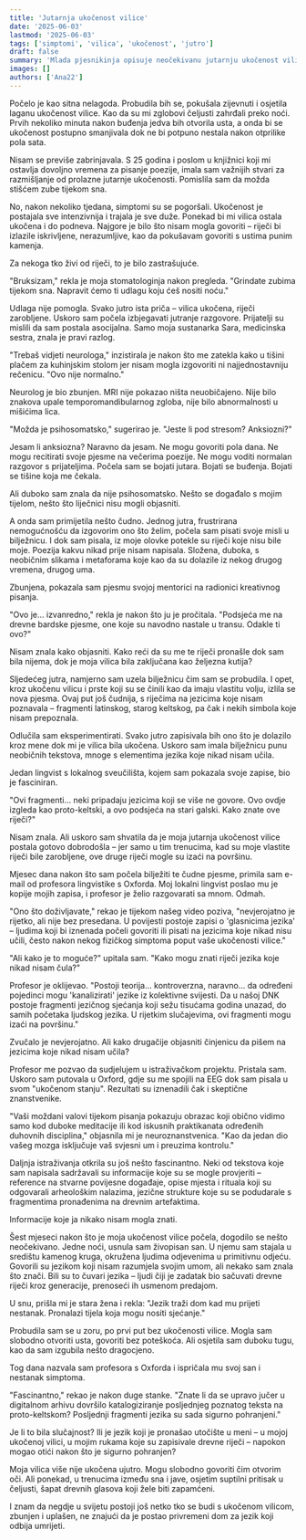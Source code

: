```yaml
---
title: 'Jutarnja ukočenost vilice'
date: '2025-06-03'
lastmod: '2025-06-03'
tags: ['simptomi', 'vilica', 'ukočenost', 'jutro']
draft: false
summary: 'Mlada pjesnikinja opisuje neočekivanu jutarnju ukočenost vilice koja ju je dovela do susreta s nečim što nadilazi naše razumijevanje jezika i komunikacije.'
images: []
authors: ['Ana22']
---
```


Počelo je kao sitna nelagoda. Probudila bih se, pokušala zijevnuti i osjetila laganu ukočenost vilice. Kao da su mi zglobovi čeljusti zahrđali preko noći. Prvih nekoliko minuta nakon buđenja jedva bih otvorila usta, a onda bi se ukočenost postupno smanjivala dok ne bi potpuno nestala nakon otprilike pola sata.

Nisam se previše zabrinjavala. S 25 godina i poslom u knjižnici koji mi ostavlja dovoljno vremena za pisanje poezije, imala sam važnijih stvari za razmišljanje od prolazne jutarnje ukočenosti. Pomislila sam da možda stišćem zube tijekom sna.

No, nakon nekoliko tjedana, simptomi su se pogoršali. Ukočenost je postajala sve intenzivnija i trajala je sve duže. Ponekad bi mi vilica ostala ukočena i do podneva. Najgore je bilo što nisam mogla govoriti – riječi bi izlazile iskrivljene, nerazumljive, kao da pokušavam govoriti s ustima punim kamenja.

Za nekoga tko živi od riječi, to je bilo zastrašujuće.

"Bruksizam," rekla je moja stomatologinja nakon pregleda. "Grindate zubima tijekom sna. Napravit ćemo ti udlagu koju ćeš nositi noću."

Udlaga nije pomogla. Svako jutro ista priča – vilica ukočena, riječi zarobljene. Uskoro sam počela izbjegavati jutranje razgovore. Prijatelji su mislili da sam postala asocijalna. Samo moja sustanarka Sara, medicinska sestra, znala je pravi razlog.

"Trebaš vidjeti neurologa," inzistirala je nakon što me zatekla kako u tišini plačem za kuhinjskim stolom jer nisam mogla izgovoriti ni najjednostavniju rečenicu. "Ovo nije normalno."

Neurolog je bio zbunjen. MRI nije pokazao ništa neuobičajeno. Nije bilo znakova upale temporomandibularnog zgloba, nije bilo abnormalnosti u mišićima lica.

"Možda je psihosomatsko," sugerirao je. "Jeste li pod stresom? Anksiozni?"

Jesam li anksiozna? Naravno da jesam. Ne mogu govoriti pola dana. Ne mogu recitirati svoje pjesme na večerima poezije. Ne mogu voditi normalan razgovor s prijateljima. Počela sam se bojati jutara. Bojati se buđenja. Bojati se tišine koja me čekala.

Ali duboko sam znala da nije psihosomatsko. Nešto se događalo s mojim tijelom, nešto što liječnici nisu mogli objasniti.

A onda sam primijetila nešto čudno. Jednog jutra, frustrirana nemogućnošću da izgovorim ono što želim, počela sam pisati svoje misli u bilježnicu. I dok sam pisala, iz moje olovke potekle su riječi koje nisu bile moje. Poezija kakvu nikad prije nisam napisala. Složena, duboka, s neobičnim slikama i metaforama koje kao da su dolazile iz nekog drugog vremena, drugog uma.

Zbunjena, pokazala sam pjesmu svojoj mentorici na radionici kreativnog pisanja.

"Ovo je... izvanredno," rekla je nakon što ju je pročitala. "Podsjeća me na drevne bardske pjesme, one koje su navodno nastale u transu. Odakle ti ovo?"

Nisam znala kako objasniti. Kako reći da su me te riječi pronašle dok sam bila nijema, dok je moja vilica bila zaključana kao željezna kutija?

Sljedećeg jutra, namjerno sam uzela bilježnicu čim sam se probudila. I opet, kroz ukočenu vilicu i prste koji su se činili kao da imaju vlastitu volju, izlila se nova pjesma. Ovaj put još čudnija, s riječima na jezicima koje nisam poznavala – fragmenti latinskog, starog keltskog, pa čak i nekih simbola koje nisam prepoznala.

Odlučila sam eksperimentirati. Svako jutro zapisivala bih ono što je dolazilo kroz mene dok mi je vilica bila ukočena. Uskoro sam imala bilježnicu punu neobičnih tekstova, mnoge s elementima jezika koje nikad nisam učila.

Jedan lingvist s lokalnog sveučilišta, kojem sam pokazala svoje zapise, bio je fasciniran.

"Ovi fragmenti... neki pripadaju jezicima koji se više ne govore. Ovo ovdje izgleda kao proto-keltski, a ovo podsjeća na stari galski. Kako znate ove riječi?"

Nisam znala. Ali uskoro sam shvatila da je moja jutarnja ukočenost vilice postala gotovo dobrodošla – jer samo u tim trenucima, kad su moje vlastite riječi bile zarobljene, ove druge riječi mogle su izaći na površinu.

Mjesec dana nakon što sam počela bilježiti te čudne pjesme, primila sam e-mail od profesora lingvistike s Oxforda. Moj lokalni lingvist poslao mu je kopije mojih zapisa, i profesor je želio razgovarati sa mnom. Odmah.

"Ono što doživljavate," rekao je tijekom našeg video poziva, "nevjerojatno je rijetko, ali nije bez presedana. U povijesti postoje zapisi o 'glasnicima jezika' – ljudima koji bi iznenada počeli govoriti ili pisati na jezicima koje nikad nisu učili, često nakon nekog fizičkog simptoma poput vaše ukočenosti vilice."

"Ali kako je to moguće?" upitala sam. "Kako mogu znati riječi jezika koje nikad nisam čula?"

Profesor je oklijevao. "Postoji teorija... kontroverzna, naravno... da određeni pojedinci mogu 'kanalizirati' jezike iz kolektivne svijesti. Da u našoj DNK postoje fragmenti jezičnog sjećanja koji sežu tisućama godina unazad, do samih početaka ljudskog jezika. U rijetkim slučajevima, ovi fragmenti mogu izaći na površinu."

Zvučalo je nevjerojatno. Ali kako drugačije objasniti činjenicu da pišem na jezicima koje nikad nisam učila?

Profesor me pozvao da sudjelujem u istraživačkom projektu. Pristala sam. Uskoro sam putovala u Oxford, gdje su me spojili na EEG dok sam pisala u svom "ukočenom stanju". Rezultati su iznenadili čak i skeptične znanstvenike.

"Vaši moždani valovi tijekom pisanja pokazuju obrazac koji obično vidimo samo kod duboke meditacije ili kod iskusnih praktikanata određenih duhovnih disciplina," objasnila mi je neuroznanstvenica. "Kao da jedan dio vašeg mozga isključuje vaš svjesni um i preuzima kontrolu."

Daljnja istraživanja otkrila su još nešto fascinantno. Neki od tekstova koje sam napisala sadržavali su informacije koje su se mogle provjeriti – reference na stvarne povijesne događaje, opise mjesta i rituala koji su odgovarali arheološkim nalazima, jezične strukture koje su se podudarale s fragmentima pronađenima na drevnim artefaktima.

Informacije koje ja nikako nisam mogla znati.

Šest mjeseci nakon što je moja ukočenost vilice počela, dogodilo se nešto neočekivano. Jedne noći, usnula sam živopisan san. U njemu sam stajala u središtu kamenog kruga, okružena ljudima odjevenima u primitivnu odjeću. Govorili su jezikom koji nisam razumjela svojim umom, ali nekako sam znala što znači. Bili su to čuvari jezika – ljudi čiji je zadatak bio sačuvati drevne riječi kroz generacije, prenoseći ih usmenom predajom.

U snu, prišla mi je stara žena i rekla: "Jezik traži dom kad mu prijeti nestanak. Pronalazi tijela koja mogu nositi sjećanje."

Probudila sam se u zoru, po prvi put bez ukočenosti vilice. Mogla sam slobodno otvoriti usta, govoriti bez poteškoća. Ali osjetila sam duboku tugu, kao da sam izgubila nešto dragocjeno.

Tog dana nazvala sam profesora s Oxforda i ispričala mu svoj san i nestanak simptoma.

"Fascinantno," rekao je nakon duge stanke. "Znate li da se upravo jučer u digitalnom arhivu dovršilo katalogiziranje posljednjeg poznatog teksta na proto-keltskom? Posljednji fragmenti jezika su sada sigurno pohranjeni."

Je li to bila slučajnost? Ili je jezik koji je pronašao utočište u meni – u mojoj ukočenoj vilici, u mojim rukama koje su zapisivale drevne riječi – napokon mogao otići nakon što je sigurno pohranjen?

Moja vilica više nije ukočena ujutro. Mogu slobodno govoriti čim otvorim oči. Ali ponekad, u trenucima između sna i jave, osjetim suptilni pritisak u čeljusti, šapat drevnih glasova koji žele biti zapamćeni.

I znam da negdje u svijetu postoji još netko tko se budi s ukočenom vilicom, zbunjen i uplašen, ne znajući da je postao privremeni dom za jezik koji odbija umrijeti.

<StoryDisclaimer />